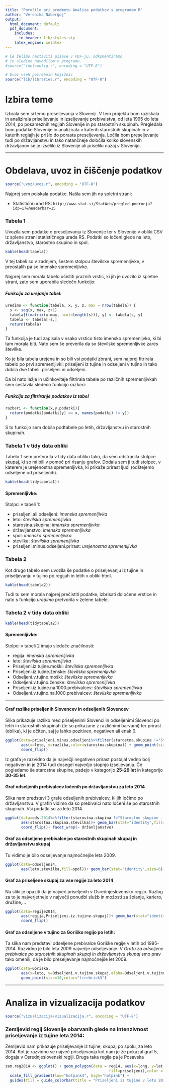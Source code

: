 ```yaml
---
title: "Poročilo pri predmetu Analiza podatkov s programom R"
author: "Veronika Nabergoj"
output:
  html_document: default
  pdf_document:
    includes:
      in_header: lib/styles.sty
    latex_engine: xelatex
---
```


```r
# Če želimo nastaviti pisave v PDF-ju, odkomentiramo
# in sledimo navodilom v programu.
#source("fontconfig.r", encoding = "UTF-8")

# Uvoz vseh potrebnih knjižnic
source("lib/libraries.r", encoding = "UTF-8")
```

# Izbira teme

Izbrala sem si temo preseljevanja v Sloveniji. V tem projektu bom raziskala in analizirala priseljevanje in izseljevanje prebivalstva, od leta 1995 do leta 2014, po posameznih regijah Slovenije in po starostnih skupinah. Pregledala bom podatke Slovenije in analizirala v katerih starostnih skupinah in v katerih regiajh je prišlo do porasta preseljevanja. Ločila bom preseljevanje tudi po državljanstvu in tako natančneje določila koliko slovenskih državljanov se je izselilo iz Slovenije ali priselilo nazaj v Slovenijo.

***

# Obdelava, uvoz in čiščenje podatkov

```r
source("uvoz/uvoz.r", encoding = "UTF-8")
```

Najprej sem poiskala podatke. Našla sem jih na spletni strani: 

* Statistični urad RS: `http://www.stat.si/StatWeb/pregled-podrocja?idp=17&headerbar=15`


### Tabela 1

Uvozila sem podatke o preseljevanju iz Slovenije ter v Slovenijo v obliki CSV iz splene strani statističnega urada RS. Podatki so ločeni glede na leto, državljanstvo, starostno skupino in spol.

```r
kable(head(tabela))
```

V tej tabeli so v zadnjem, šestem stolpcu številske spremenljivke, v preostalih pa so imenske spremenljivke. 

Najprej sem morala tabelo očistiti praznih vrstic, ki jih je uvozilo iz spletne strani, zato sem uporabila sledečo funkcijo:

##### Funkcija za urejanje tabel:
```r
uredimo <- function(tabela, x, y, z, max = nrow(tabela)) {
  s <- seq(x, max, z+1)
  tabela[t(matrix(x:max, ncol=length(s))), y] <- tabela[s, y]
  tabela <- tabela[-s,]
  return(tabela)
}
```

Ta funkcija je tudi zapisala v vsako vrstico tisto imensko spremenljvko, ki bi tam morala biti. 
Nato sem še preverila da so številske spremenljivke zares številke.

Ko je bila tabela urejena in so bili vsi podatki zbrani, sem najprej fitrirala tabelo po prvi spremenljivki: priseljeni iz tujine in odseljeni v tujino in tako dobila dve tabeli: priseljeni in odseljeni.

Da bi nato lažje in učinkoviteje filtrirala tabele po različnih spremenljivkah sem sestavila sledečo funkcijo _razberi_:

##### Funkcija za filtriranje podatkov iz tabel
```r
razberi <- function(x,y,podatki){
  return(podatki[podatki[y] == x, names(podatki) != y])
}
```

S to funkcijo sem dobila podtabele po letih, državljanstvu in starostnih skupinah.

### Tabela 1 v tidy data obliki

Tabelo 1 sem pretvorila v tidy data obliko tako, da sem odstranila stolpce skupaj, ki so mi bili v pomoč pri risanju grafov. Dodala sem ji tudi stolpec, v katerem je urejenostna spremenljivka, ki prikaže prirast ljudi (odštejemo odseljene od priseljenih).

```r
kable(head(tidytabela1))
```

#### Spremenljivke:

Stolpci v tabeli 1:

* priseljeni.ali.odseljeni: _imenska spremenljivka_
* leto: _številska spremenljivka_
* starostna.skupina: _imenska spremenljivka_
* državljanstvo: _imenska spremenljivka_
* spol: _imenska spremenljivka_
* stevilka: _številska spremenljivka_
* priseljeni.minus.odseljeni.prirast: _urejenostna spremenljivka_

### Tabela 2

Kot drugo tabelo sem uvozila še podatke o priseljevanju iz tujine in priseljevanju v tujino po regijah in letih v obliki html.

```r
kable(head(tabela2))
```

Tudi tu sem morala najprej prečistiti podatke, izbrisati določene vrstice in nato s funkcijo _uredimo_ pretvorila v želene tabele. 

### Tabela 2 v tidy data obliki

```r
kable(head(tidytabela2))
```

#### Spremenljivke:

Stolpci v tabeli 2 imajo sledeče značilnosti:

* regija: _imenska spremenljivka_
* leto: _številska spremenljivka_
* Priseljeni.iz.tujine.moški: _številska spremenljivka_
* Priseljeni.iz.tujine.ženske: _številska spremenljivka_
* Odseljeni.v.tujino.moški: _številska spremenljivka_
* Odseljeni.v.tujino.ženske: _številska spremenljivka_
* Priseljeni.iz.tujine.na.1000.prebivalcev: _številska spremenljivka_
* Odseljeni.v.tujino.na.1000.prebivalcev: _številska spremenljivka_

***

#### Graf razlike priseljenih Slovencev in odseljenih Slovencev

Slika \ref{fig:graf} prikazuje razliko med priseljenimi Slovenci in odseljenimi Slovenci po letih in starostnih skupinah (te so prikazane z različnimi barvami) ter prirast (oblika), ki je očiten, saj je lahko pozitiven, negativen ali enak 0.

```r
ggplot(data=priseljeni.minus.odseljeni%>%filter(starostna.skupina !="Starostne skupine - SKUPAJ"),
       aes(x=leto, y=razlika,color=starostna.skupina)) + geom_point(size=6) +
       coord_flip() 
```
 
Iz grafa je razvidno da je največji negativen prirast postajal vedno bolj negativen in je 2014 tudi dosegel največjo stopnjo izseljevanja. Če pogledamo še starostne skupine, padejo v kategorijo **25-29 let** in kategorijo **30-35 let**. 

#### Graf odseljenih prebivalcev ločenih po državljanstvu za leto 2014

Slika \ref{fig:graf2} nam predstavi 3 grafe odseljenih prebivalcev, ki jih ločimo po državljanstvu. V grafih vidimo da so prebivalci nato ločeni še po starostnih skupinah. Vsi podatki so za leto 2014.

```r
ggplot(data=ods.2014%>%filter(starostna.skupina !="Starostne skupine - SKUPAJ")%>%filter(spol=="Spol - SKUPAJ"),
       aes(starostna.skupina,stevilka))+ geom_bar(stat="identity",fill="seagreen3",size=3) + 
       coord_flip()+ facet_wrap(~ državljanstvo)
```

#### Graf za odseljene prebivalce po starostnih skupinah skupaj in državljanstvu skupaj

Tu \ref{fig:graf3} vidimo je bilo odseljevanje najmočnejše leta 2009.

```r
ggplot(data=odseljeni4,
       aes(leto,stevilka,fill=spol))+ geom_bar(stat="identity",size=6) + coord_flip()
```

#### Graf za priseljene skupaj za vse regije za leto 2014

Na sliki \ref{fig:graf4} je opaziti da je največ priseljenih v Osrednjeslovensko regijo. Razlog za to je najverjetneje v največji ponudbi služb in možosti za šolanje, kariero, družine,...

```r
ggplot(data=regije2014,
       aes(regija,Priseljeni.iz.tujine.skupaj))+ geom_bar(stat="identity",fill="deeppink3",size=10)+
       coord_flip() 
```


#### Graf za odseljene v tujino za Goriško regijo po letih:

Ta slika \ref{fig:graf5} nam predstavi odseljene prebivalce Goriške regije v letih od 1995-2014. Razvidno je bilo leta 2009 največje odseljevanje. V _Grafu za odseljene prebivalce po starostnih skupinah skupaj in državljanstvu skupaj_ smo prav tako omenili, da je bilo preseljevanje najmočnejše let 2009.

```r
ggplot(data=Goriska,
       aes(x=leto, y=Odseljeni.v.tujino.skupaj,alpha=Odseljeni.v.tujino.na.1000.prebivalcev)) + 
       geom_point(size=10,color="firebrick3")
```

***

# Analiza in vizualizacija podatkov

```r
source("vizualizacija/vizualizacija.r", encoding = "UTF-8")
```

### Zemljevid regij Slovenije obarvanih glede na intenzivnost priseljevanje iz tujine leta 2014:

Zemljevid nam prikazuje priseljevanje iz tujine, skupaj po spolu, za leto 2014. Kot je razvidno se največ priseljevanja kot nam je že pokazal graf 5, dogaja v Osrednjeslovenski regiji. Druga taka regija pa je Posavska

```r
zem.reg2014 <- ggplot() + geom_polygon(data = reg14, aes(x=long, y=lat, group=group,
                                              fill=priseljeni),color = "grey30") +
  scale_fill_gradient(low="hotpink4", high="hotpink") +
  guides(fill = guide_colorbar(title = "Priseljeni iz tujine v letu 2014"))
```









